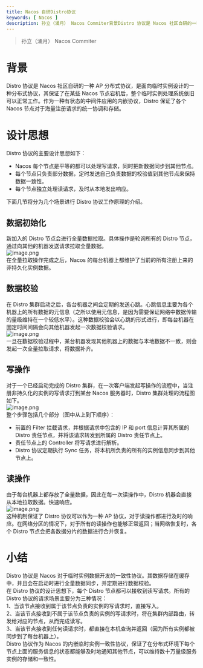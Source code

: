 ```yaml
---
title: Nacos 自研Distro协议
keywords: [ Nacos ]
description: 孙立（涌月） Nacos Commiter背景Distro 协议是 Nacos 社区自研的一种 AP 分布式协议，是面向临时实例设计的一种分布式协议，其保证了在某些 Nacos 节点宕机后，整个临时实例处理系统依旧可以正常工作。作为一种有状态的中间件应用的内嵌协议，Distro 保证了各个 N...
---
```

> 孙立（涌月） Nacos Commiter

<a name="iX0uo"></a>
# 背景
Distro 协议是 Nacos 社区自研的一种 AP 分布式协议，是面向临时实例设计的一种分布式协议，其保证了在某些 Nacos 节点宕机后，整个临时实例处理系统依旧可以正常工作。作为一种有状态的中间件应用的内嵌协议，Distro 保证了各个 Nacos 节点对于海量注册请求的统一协调和存储。
<a name="oLJev"></a>
# 设计思想
Distro 协议的主要设计思想如下：

- Nacos 每个节点是平等的都可以处理写请求，同时把新数据同步到其他节点。
- 每个节点只负责部分数据，定时发送自己负责数据的校验值到其他节点来保持数据一致性。
- 每个节点独立处理读请求，及时从本地发出响应。

下面几节将分为几个场景进行 Distro 协议工作原理的介绍。
<a name="EqI9f"></a>
## 数据初始化
新加入的 Distro 节点会进行全量数据拉取。具体操作是轮询所有的 Distro 节点，通过向其他的机器发送请求拉取全量数据。<br />![image.png](https://cdn.nlark.com/yuque/0/2021/png/12672987/1638841583001-44daf5c3-6d05-4d80-8b78-148adef33a3d.png#clientId=u58561f65-89e2-4&from=paste&height=199&id=igXB6&originHeight=512&originWidth=1712&originalType=binary&ratio=1&rotation=0&showTitle=false&size=93130&status=done&style=none&taskId=u7b4ebb7a-5950-410c-a43f-dc2077d08bb&title=&width=664.6533813476562)<br />在全量拉取操作完成之后，Nacos 的每台机器上都维护了当前的所有注册上来的非持久化实例数据。
<a name="Iir4J"></a>
## 数据校验
在 Distro 集群启动之后，各台机器之间会定期的发送心跳。心跳信息主要为各个机器上的所有数据的元信息（之所以使用元信息，是因为需要保证网络中数据传输的量级维持在一个较低水平）。这种数据校验会以心跳的形式进行，即每台机器在固定时间间隔会向其他机器发起一次数据校验请求。<br />![image.png](https://cdn.nlark.com/yuque/0/2021/png/12672987/1638843619177-86beba77-b5c9-481b-ad93-05cf9b98e00d.png#clientId=u13a4eb49-3e55-4&from=paste&height=98&id=u7ba66c5d&originHeight=225&originWidth=1606&originalType=binary&ratio=1&rotation=0&showTitle=false&size=65168&status=done&style=none&taskId=udbcb6f98-d6d9-4a30-8dd1-64eff794c9a&title=&width=697.0084838867188)<br />一旦在数据校验过程中，某台机器发现其他机器上的数据与本地数据不一致，则会发起一次全量拉取请求，将数据补齐。
<a name="OPU7W"></a>
## 写操作
对于一个已经启动完成的 Distro 集群，在一次客户端发起写操作的流程中，当注册非持久化的实例的写请求打到某台 Nacos 服务器时，Distro 集群处理的流程图如下。<br />![image.png](https://cdn.nlark.com/yuque/0/2021/png/12672987/1625361493653-d99a7576-ff3f-490b-89f9-0b24a42da660.png#clientId=u455654f3-35ff-4&from=paste&height=555&id=R40j5&originHeight=1110&originWidth=1840&originalType=binary&ratio=1&rotation=0&showTitle=false&size=441819&status=done&style=none&taskId=uc19c7f87-1150-415e-aae6-4f1fbfe22ef&title=&width=920)<br />整个步骤包括几个部分（图中从上到下顺序）：

- 前置的 Filter 拦截请求，并根据请求中包含的 IP 和 port 信息计算其所属的 Distro 责任节点，并将该请求转发到所属的 Distro 责任节点上。
- 责任节点上的 Controller 将写请求进行解析。
- Distro 协议定期执行 Sync 任务，将本机所负责的所有的实例信息同步到其他节点上。
<a name="WN6FV"></a>
## 读操作
由于每台机器上都存放了全量数据，因此在每一次读操作中，Distro 机器会直接从本地拉取数据。快速响应。<br />![image.png](https://cdn.nlark.com/yuque/0/2021/png/12672987/1638841839200-7897d0fc-6788-4296-b69b-1b5081d7e109.png#clientId=u58561f65-89e2-4&from=paste&height=217&id=u336e7e64&originHeight=548&originWidth=1716&originalType=binary&ratio=1&rotation=0&showTitle=false&size=96006&status=done&style=none&taskId=udb92b925-90ea-4f09-b2a6-c9e0159fc0f&title=&width=680.9801025390625)<br />这种机制保证了 Distro 协议可以作为一种 AP 协议，对于读操作都进行及时的响应。在网络分区的情况下，对于所有的读操作也能够正常返回；当网络恢复时，各个 Distro 节点会把各数据分片的数据进行合并恢复。
<a name="b4Qz5"></a>
# 小结
Distro 协议是 Nacos 对于临时实例数据开发的一致性协议。其数据存储在缓存中，并且会在启动时进行全量数据同步，并定期进行数据校验。<br />在 Distro 协议的设计思想下，每个 Distro 节点都可以接收到读写请求。所有的 Distro 协议的请求场景主要分为三种情况：<br />1、当该节点接收到属于该节点负责的实例的写请求时，直接写入。<br />2、当该节点接收到不属于该节点负责的实例的写请求时，将在集群内部路由，转发给对应的节点，从而完成读写。<br />3、当该节点接收到任何读请求时，都直接在本机查询并返回（因为所有实例都被同步到了每台机器上）。<br />Distro 协议作为 Nacos 的内嵌临时实例一致性协议，保证了在分布式环境下每个节点上面的服务信息的状态都能够及时地通知其他节点，可以维持数十万量级服务实例的存储和一致性。


